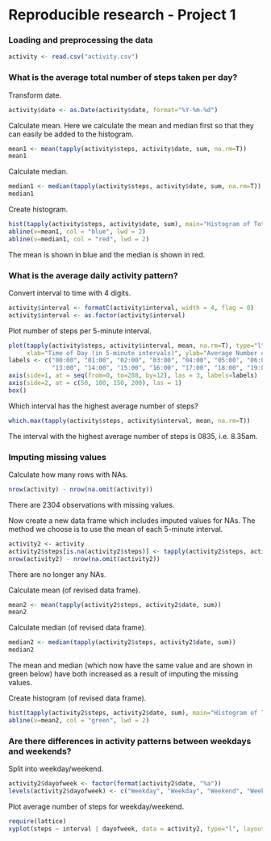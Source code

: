 Reproducible research - Project 1
========================================================

### Loading and preprocessing the data
```r
activity <- read.csv("activity.csv")
```

### What is the average total number of steps taken per day?
Transform date.
```r
activity$date <- as.Date(activity$date, format="%Y-%m-%d")
```

Calculate mean. Here we calculate the mean and median first so that they can easily be added to the histogram.
```r
mean1 <- mean(tapply(activity$steps, activity$date, sum, na.rm=T))
mean1
```

Calculate median.
```r
median1 <- median(tapply(activity$steps, activity$date, sum, na.rm=T))
median1
```

Create histogram.
```r
hist(tapply(activity$steps, activity$date, sum), main="Histogram of Total Number of Steps per Day", xlab="Number of Steps")
abline(v=mean1, col = "blue", lwd = 2)
abline(v=median1, col = "red", lwd = 2)
```
The mean is shown in blue and the median is shown in red.

### What is the average daily activity pattern?
Convert interval to time with 4 digits.
```r
activity$interval <- formatC(activity$interval, width = 4, flag = 0)
activity$interval <- as.factor(activity$interval)
```

Plot number of steps per 5-minute interval.
```r
plot(tapply(activity$steps, activity$interval, mean, na.rm=T), type="l", axes=F, main="Average Number of Steps per Time of Day",
     xlab="Time of Day (in 5-minute intervals)", ylab="Average Number of Steps")
labels <- c("00:00", "01:00", "02:00", "03:00", "04:00", "05:00", "06:00", "07:00", "08:00", "09:00", "10:00", "11:00", "12:00", 
            "13:00", "14:00", "15:00", "16:00", "17:00", "18:00", "19:00", "20:00", "21:00", "22:00", "23:00", "24:00")
axis(side=1, at = seq(from=0, to=288, by=12), las = 3, labels=labels)
axis(side=2, at = c(50, 100, 150, 200), las = 1)
box()
```

Which interval has the highest average number of steps?
```r
which.max(tapply(activity$steps, activity$interval, mean, na.rm=T))
```
The interval with the highest average number of steps is 0835, i.e. 8.35am.

### Imputing missing values
Calculate how many rows with NAs.
```r
nrow(activity) - nrow(na.omit(activity))
```
There are 2304 observations with missing values.

Now create a new data frame which includes imputed values for NAs. The method we choose is to use the mean of each 5-minute interval.
```r
activity2 <- activity
activity2$steps[is.na(activity2$steps)] <- tapply(activity2$steps, activity2$interval, mean, na.rm=T)
nrow(activity2) - nrow(na.omit(activity2))
```
There are no longer any NAs.

Calculate mean (of revised data frame).
```r
mean2 <- mean(tapply(activity2$steps, activity2$date, sum))
mean2
```

Calculate median (of revised data frame).
```r
median2 <- median(tapply(activity2$steps, activity2$date, sum))
median2
```
The mean and median (which now have the same value and are shown in green below) have both increased as a result of imputing the missing values.

Create histogram (of revised data frame).
```r
hist(tapply(activity2$steps, activity2$date, sum), main="Histogram of Total Number of Steps per Day", xlab="Number of Steps")
abline(v=mean2, col = "green", lwd = 2)
```

### Are there differences in activity patterns between weekdays and weekends?
Split into weekday/weekend.
```r
activity2$dayofweek <- factor(format(activity2$date, "%a"))
levels(activity2$dayofweek) <- c("Weekday", "Weekday", "Weekend", "Weekend", "Weekday", "Weekday", "Weekday")
```

Plot average number of steps for weekday/weekend.
```r
require(lattice)
xyplot(steps ~ interval | dayofweek, data = activity2, type="l", layout= c(1, 2))
```